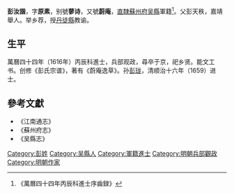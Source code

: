 '''彭汝諧'''，字'''原素'''，别號'''蓼诗'''，又號'''蔚庵'''，[[直隸|直隸]][[蘇州府|蘇州府]][[吴縣|吴縣]]軍籍<ref>《萬曆四十四年丙辰科進士序齒録》</ref>。父彭天秩，嘉靖舉人。举乡荐，授[[丹徒縣|丹徒縣]]教谕。

== 生平 ==
萬曆四十四年（1616年）丙辰科進士，兵部观政，尋卒于京，祀乡贤。能文工书。创修《彭氏宗谱》，著有《蔚庵逸草》。孙[[彭珑|彭珑]]，清顺治十六年（1659）进士。

==參考文獻==
{{reflist}}
*《江南通志》
*《蘇州府志》
*《吴縣志》

{{萬曆四十四年丙辰科殿試金榜}}

{{Authority control}}

{{DEFAULTSORT:Peng彭}}
[[Category:彭姓|Category:彭姓]]
[[Category:吴縣人|Category:吴縣人]]
[[Category:軍籍進士|Category:軍籍進士]]
[[Category:明朝兵部觀政|Category:明朝兵部觀政]]
[[Category:明朝作家|Category:明朝作家]]